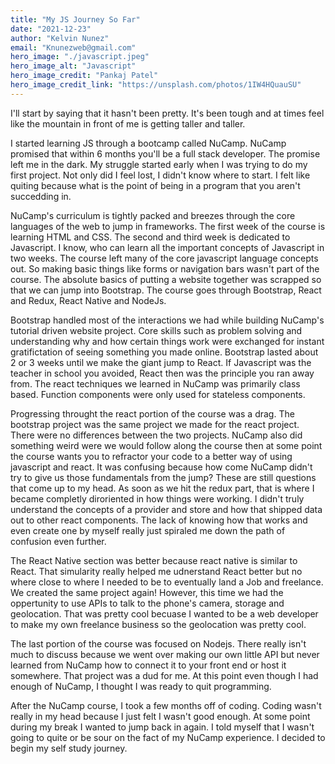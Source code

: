 ```yaml
---
title: "My JS Journey So Far"
date: "2021-12-23"
author: "Kelvin Nunez"
email: "Knunezweb@gmail.com"
hero_image: "./javascript.jpeg"
hero_image_alt: "Javascript"
hero_image_credit: "Pankaj Patel"
hero_image_credit_link: "https://unsplash.com/photos/1IW4HQuauSU"
---
```




I'll start by saying that it hasn't been pretty. It's been tough and at times feel like the mountain in front of me is getting taller and taller. 

I started learning JS through a bootcamp called NuCamp. NuCamp promised that within 6 months you'll be a full stack developer. The promise left me in the dark.
My struggle started early when I was trying to do my first project. Not only did I feel lost, I didn't know where to start. I felt like quiting because what is the point of being in a program that you aren't succedding in. 

NuCamp's curriculum is tightly packed and breezes through the core languages of the web to jump in frameworks. The first week of the course is learning HTML and CSS. The second and third week is dedicated to Javascript. I know, who can learn all the important concepts of Javascript in two weeks.
The course left many of the core javascript language concepts out. So making basic things like forms or navigation bars wasn't part of the course. The absolute basics of putting a website together was scrapped so that we can jump into Bootstrap. The course goes through Bootstrap, React and Redux, React Native and NodeJs.

Bootstrap handled most of the interactions we had while building NuCamp's tutorial driven website project. Core skills such as problem solving and understanding why and how certain things work were exchanged for instant gratifictation of seeing something you made online.
Bootstrap lasted about 2 or 3 weeks until we make the giant jump to React. If Javascript was the teacher in school you avoided, React then was the principle you ran away from. The react techniques we learned in NuCamp was primarily class based. Function components were only used for stateless components.

Progressing throught the react portion of the course was a drag. The bootstrap project was the same project we made for the react project. There were no differences between the two projects. NuCamp also did something weird were we would follow along the course then at some point the course wants you to refractor your code to a better way of using javascript and react.
It was confusing because how come NuCamp didn't try to give us those fundamentals from the jump? These are still questions that come up to my head. As soon as we hit the redux part, that is where I became completly diroriented in how things were working. I didn't truly understand the concepts of a provider and store and how that shipped data out to other react components. 
The lack of knowing how that works and even create one by myself really just spiraled me down the path of confusion even further. 

The React Native section was better because react native is similar to React. That simularity really helped me udnerstand React better but no where close to where I needed to be to eventually land a Job and freelance.
We created the same project again! However, this time we had the oppertunity to use APIs to talk to the phone's camera, storage and geolocation. That was pretty cool becuase I wanted to be a web developer to make my own freelance business so the geolocation was pretty cool.

The last portion of the course was focused on Nodejs. There really isn't much to discuss because we went over making our own little API but never learned from NuCamp how to connect it to your front end or host it somewhere. That project was a dud for me. At this point even though I had enough of NuCamp, I thought I was ready to quit programming. 

After the NuCamp course, I took a few months off of coding. Coding wasn't really in my head because I just felt I wasn't good enough. At some point during my break I wanted to jump back in again. I told myself that I wasn't going to quite or be sour on the fact of my NuCamp experience. I decided to begin my self study journey.